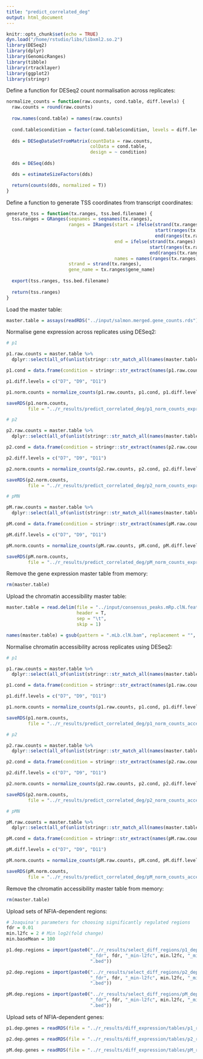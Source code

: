 ```yaml
---
title: "predict_correlated_deg"
output: html_document
---
```


```r
knitr::opts_chunk$set(echo = TRUE)
dyn.load("/home/rstudio/libs/libxml2.so.2")
library(DESeq2)
library(dplyr)
library(GenomicRanges)
library(tibble)
library(rtracklayer)
library(ggplot2)
library(stringr)
```

Define a function for DESeq2 count normalisation across replicates:

```r
normalize_counts = function(raw.counts, cond.table, diff.levels) {
  raw.counts = round(raw.counts)
  
  row.names(cond.table) = names(raw.counts)
  
  cond.table$condition = factor(cond.table$condition, levels = diff.levels)
  
  dds = DESeqDataSetFromMatrix(countData = raw.counts,
                               colData = cond.table,
                               design = ~ condition)
  
  dds = DESeq(dds)

  dds = estimateSizeFactors(dds)

  return(counts(dds, normalized = T))
}
```

Define a function to generate TSS coordinates from transcript coordinates:

```r
generate_tss = function(tx.ranges, tss.bed.filename) {
  tss.ranges = GRanges(seqnames = seqnames(tx.ranges),
                       ranges = IRanges(start = ifelse(strand(tx.ranges) == "+", 
                                                       start(ranges(tx.ranges)),
                                                       end(ranges(tx.ranges)) - 1),
                                        end = ifelse(strand(tx.ranges) == "+", 
                                                     start(ranges(tx.ranges)) + 1,
                                                     end(ranges(tx.ranges))),
                                        names = names(ranges(tx.ranges))),
                       strand = strand(tx.ranges),
                       gene_name = tx.ranges$gene_name)
  
  export(tss.ranges, tss.bed.filename)
  
  return(tss.ranges)
}
```

Load the master table:

```r
master.table = assays(readRDS("../input/salmon.merged.gene_counts.rds"))$counts
```

Normalise gene expression across replicates using DESeq2:

```r
# p1

p1.raw.counts = master.table %>%
  dplyr::select(all_of(unlist(stringr::str_match_all(names(master.table), "WT_D[179]+_p1.*"))))

p1.cond = data.frame(condition = stringr::str_extract(names(p1.raw.counts), "D(7|9|11)"))

p1.diff.levels = c("D7", "D9", "D11")

p1.norm.counts = normalize_counts(p1.raw.counts, p1.cond, p1.diff.levels)

saveRDS(p1.norm.counts,
        file = "../r_results/predict_correlated_deg/p1_norm_counts_expression.rds")

# p2

p2.raw.counts = master.table %>%
  dplyr::select(all_of(unlist(stringr::str_match_all(names(master.table), "WT_D[179]+_p2.*"))))

p2.cond = data.frame(condition = stringr::str_extract(names(p2.raw.counts), "D(7|9|11)"))

p2.diff.levels = c("D7", "D9", "D11")

p2.norm.counts = normalize_counts(p2.raw.counts, p2.cond, p2.diff.levels)

saveRDS(p2.norm.counts,
        file = "../r_results/predict_correlated_deg/p2_norm_counts_expression.rds")

# pMN

pM.raw.counts = master.table %>%
  dplyr::select(all_of(unlist(stringr::str_match_all(names(master.table), "WT_D[179]+_pM.*"))))

pM.cond = data.frame(condition = stringr::str_extract(names(pM.raw.counts), "D(7|9|11)"))

pM.diff.levels = c("D7", "D9", "D11")

pM.norm.counts = normalize_counts(pM.raw.counts, pM.cond, pM.diff.levels)

saveRDS(pM.norm.counts,
        file = "../r_results/predict_correlated_deg/pM_norm_counts_expression.rds")
```

Remove the gene expression master table from memory:

```r
rm(master.table)
```

Upload the chromatin accessibility master table:

```r
master.table = read.delim(file = "../input/consensus_peaks.mRp.clN.featureCounts.txt",
                          header = T,
                          sep = "\t",
                          skip = 1)

names(master.table) = gsub(pattern = ".mLb.clN.bam", replacement = "", x = names(master.table))
```

Normalise chromatin accessibility across replicates using DESeq2:

```r
# p1

p1.raw.counts = master.table %>%
  dplyr::select(all_of(unlist(stringr::str_match_all(names(master.table), "WT_D[179]+_p1.*"))))

p1.cond = data.frame(condition = stringr::str_extract(names(p1.raw.counts), "D(7|9|11)"))

p1.diff.levels = c("D7", "D9", "D11")

p1.norm.counts = normalize_counts(p1.raw.counts, p1.cond, p1.diff.levels)

saveRDS(p1.norm.counts,
        file = "../r_results/predict_correlated_deg/p1_norm_counts_accessibility.rds")

# p2

p2.raw.counts = master.table %>%
  dplyr::select(all_of(unlist(stringr::str_match_all(names(master.table), "WT_D[179]+_p2.*"))))

p2.cond = data.frame(condition = stringr::str_extract(names(p2.raw.counts), "D(7|9|11)"))

p2.diff.levels = c("D7", "D9", "D11")

p2.norm.counts = normalize_counts(p2.raw.counts, p2.cond, p2.diff.levels)

saveRDS(p2.norm.counts,
        file = "../r_results/predict_correlated_deg/p2_norm_counts_accessibility.rds")

# pMN

pM.raw.counts = master.table %>%
  dplyr::select(all_of(unlist(stringr::str_match_all(names(master.table), "WT_D[179]+_pM.*"))))

pM.cond = data.frame(condition = stringr::str_extract(names(pM.raw.counts), "D(7|9|11)"))

pM.diff.levels = c("D7", "D9", "D11")

pM.norm.counts = normalize_counts(pM.raw.counts, pM.cond, pM.diff.levels)

saveRDS(pM.norm.counts,
        file = "../r_results/predict_correlated_deg/pM_norm_counts_accessibility.rds")
```

Remove the chromatin accessibility master table from memory:

```r
rm(master.table)
```

Upload sets of NFIA-dependent regions:

```r
# Joaquina's parameters for choosing significantly regulated regions
fdr = 0.01
min.l2fc = 2 # Min log2(fold change)
min.baseMean = 100

p1.dep.regions = import(paste0("../r_results/select_diff_regions/p1_dep_ranges", 
                               "_fdr", fdr, "_min-l2fc", min.l2fc, "_min-baseMean", min.baseMean,
                               ".bed"))

p2.dep.regions = import(paste0("../r_results/select_diff_regions/p2_dep_ranges", 
                               "_fdr", fdr, "_min-l2fc", min.l2fc, "_min-baseMean", min.baseMean,
                               ".bed"))

pM.dep.regions = import(paste0("../r_results/select_diff_regions/pM_dep_ranges", 
                               "_fdr", fdr, "_min-l2fc", min.l2fc, "_min-baseMean", min.baseMean,
                               ".bed"))
```

Upload sets of NFIA-dependent genes:

```r
p1.dep.genes = readRDS(file = "../r_results/diff_expression/tables/p1_ref_genes.rds")

p2.dep.genes = readRDS(file = "../r_results/diff_expression/tables/p2_ref_genes.rds")

pM.dep.genes = readRDS(file = "../r_results/diff_expression/tables/pM_ref_genes.rds")
```




